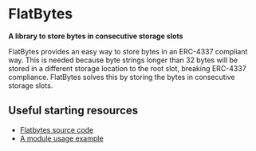 # FlatBytes

**A library to store bytes in consecutive storage slots**

FlatBytes provides an easy way to store bytes in an ERC-4337 compliant way. This is needed because byte strings longer than 32 bytes will be stored in a different storage location to the root slot, breaking ERC-4337 compliance. FlatBytes solves this by storing the bytes in consecutive storage slots.

## Useful starting resources

- [Flatbytes source code](https://github.com/rhinestonewtf/flatbytes)
- [A module usage example](https://github.com/rhinestonewtf/core-modules/blob/7de2fb5330cbf2cf698e1822283b20fa29595dbe/src/MultiFactor/DataTypes.sol#L32)
